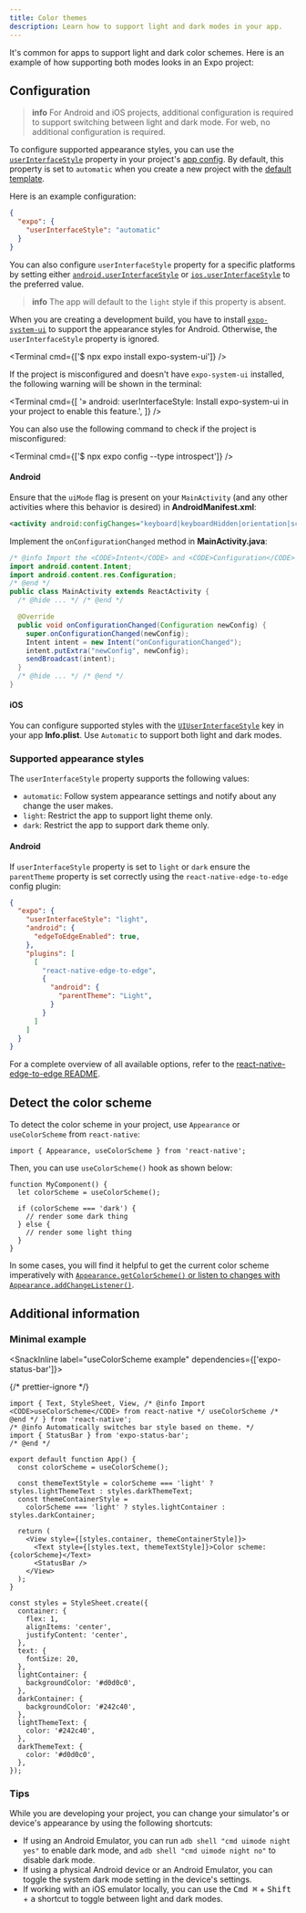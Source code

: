 ```yaml
---
title: Color themes
description: Learn how to support light and dark modes in your app.
---
```



It's common for apps to support light and dark color schemes. Here is an example of how supporting both modes looks in an Expo project:

<ContentSpotlight file="guides/color-schemes.mp4" />

## Configuration

> **info** For Android and iOS projects, additional configuration is required to support switching between light and dark mode. For web, no additional configuration is required.

To configure supported appearance styles, you can use the [`userInterfaceStyle`](/versions/latest/config/app/#userinterfacestyle) property in your project's [app config](/versions/latest/config/app). By default, this property is set to `automatic` when you create a new project with the [default template](/get-started/create-a-project/).

Here is an example configuration:

```json app.json
{
  "expo": {
    "userInterfaceStyle": "automatic"
  }
}
```

You can also configure `userInterfaceStyle` property for a specific platforms by setting either [`android.userInterfaceStyle`](/versions/latest/config/app/#userinterfacestyle-2) or [`ios.userInterfaceStyle`](/versions/latest/config/app/#userinterfacestyle-1) to the preferred value.

> **info** The app will default to the `light` style if this property is absent.

When you are creating a development build, you have to install [`expo-system-ui`](/versions/latest/sdk/system-ui/#installation) to support the appearance styles for Android. Otherwise, the `userInterfaceStyle` property is ignored.

<Terminal cmd={['$ npx expo install expo-system-ui']} />

If the project is misconfigured and doesn't have `expo-system-ui` installed, the following warning will be shown in the terminal:

<Terminal
  cmd={[
    '» android: userInterfaceStyle: Install expo-system-ui in your project to enable this feature.',
  ]}
/>

You can also use the following command to check if the project is misconfigured:

<Terminal cmd={['$ npx expo config --type introspect']} />

<Collapsible summary="Using bare React Native app?">

#### Android

Ensure that the `uiMode` flag is present on your `MainActivity` (and any other activities where this behavior is desired) in **AndroidManifest.xml**:

```xml
<activity android:configChanges="keyboard|keyboardHidden|orientation|screenSize|uiMode">
```

Implement the `onConfigurationChanged` method in **MainActivity.java**:

```java
/* @info Import the <CODE>Intent</CODE> and <CODE>Configuration</CODE> classes. */
import android.content.Intent;
import android.content.res.Configuration;
/* @end */
public class MainActivity extends ReactActivity {
  /* @hide ... */ /* @end */

  @Override
  public void onConfigurationChanged(Configuration newConfig) {
    super.onConfigurationChanged(newConfig);
    Intent intent = new Intent("onConfigurationChanged");
    intent.putExtra("newConfig", newConfig);
    sendBroadcast(intent);
  }
  /* @hide ... */ /* @end */
}
```

#### iOS

You can configure supported styles with the [`UIUserInterfaceStyle`](https://developer.apple.com/documentation/bundleresources/information_property_list/uiuserinterfacestyle) key in your app **Info.plist**. Use `Automatic` to support both light and dark modes.

</Collapsible>

### Supported appearance styles

The `userInterfaceStyle` property supports the following values:

- `automatic`: Follow system appearance settings and notify about any change the user makes.
- `light`: Restrict the app to support light theme only.
- `dark`: Restrict the app to support dark theme only.

<Collapsible summary="Using react-native-edge-to-edge?">

#### Android

If `userInterfaceStyle` property is set to `light` or `dark` ensure the `parentTheme` property is set correctly using the `react-native-edge-to-edge` config plugin:

```json app.json
{
  "expo": {
    "userInterfaceStyle": "light",
    "android": {
      "edgeToEdgeEnabled": true,
    },
    "plugins": [
      [
        "react-native-edge-to-edge",
        {
          "android": {
            "parentTheme": "Light",
          }
        }
      ]
    ]
  }
}
```

For a complete overview of all available options, refer to the [react-native-edge-to-edge README](https://github.com/zoontek/react-native-edge-to-edge?tab=readme-ov-file#expo).

</Collapsible>

## Detect the color scheme

To detect the color scheme in your project, use `Appearance` or `useColorScheme` from `react-native`:

```tsx app/index.tsx
import { Appearance, useColorScheme } from 'react-native';
```

Then, you can use `useColorScheme()` hook as shown below:

```tsx app/index.tsx
function MyComponent() {
  let colorScheme = useColorScheme();

  if (colorScheme === 'dark') {
    // render some dark thing
  } else {
    // render some light thing
  }
}
```

In some cases, you will find it helpful to get the current color scheme imperatively with [`Appearance.getColorScheme()` or listen to changes with `Appearance.addChangeListener()`](https://reactnative.dev/docs/appearance).

## Additional information

### Minimal example

<SnackInline label="useColorScheme example" dependencies={['expo-status-bar']}>

{/* prettier-ignore */}
```tsx
import { Text, StyleSheet, View, /* @info Import <CODE>useColorScheme</CODE> from react-native */ useColorScheme /* @end */ } from 'react-native';
/* @info Automatically switches bar style based on theme. */
import { StatusBar } from 'expo-status-bar';
/* @end */

export default function App() {
  const colorScheme = useColorScheme();

  const themeTextStyle = colorScheme === 'light' ? styles.lightThemeText : styles.darkThemeText;
  const themeContainerStyle =
    colorScheme === 'light' ? styles.lightContainer : styles.darkContainer;

  return (
    <View style={[styles.container, themeContainerStyle]}>
      <Text style={[styles.text, themeTextStyle]}>Color scheme: {colorScheme}</Text>
      <StatusBar />
    </View>
  );
}

const styles = StyleSheet.create({
  container: {
    flex: 1,
    alignItems: 'center',
    justifyContent: 'center',
  },
  text: {
    fontSize: 20,
  },
  lightContainer: {
    backgroundColor: '#d0d0c0',
  },
  darkContainer: {
    backgroundColor: '#242c40',
  },
  lightThemeText: {
    color: '#242c40',
  },
  darkThemeText: {
    color: '#d0d0c0',
  },
});
```

</SnackInline>

### Tips

While you are developing your project, you can change your simulator's or device's appearance by using the following shortcuts:

- If using an Android Emulator, you can run `adb shell "cmd uimode night yes"` to enable dark mode, and `adb shell "cmd uimode night no"` to disable dark mode.
- If using a physical Android device or an Android Emulator, you can toggle the system dark mode setting in the device's settings.
- If working with an iOS emulator locally, you can use the <kbd>Cmd ⌘</kbd> + <kbd>Shift</kbd> + <kbd>a</kbd> shortcut to toggle between light and dark modes.
